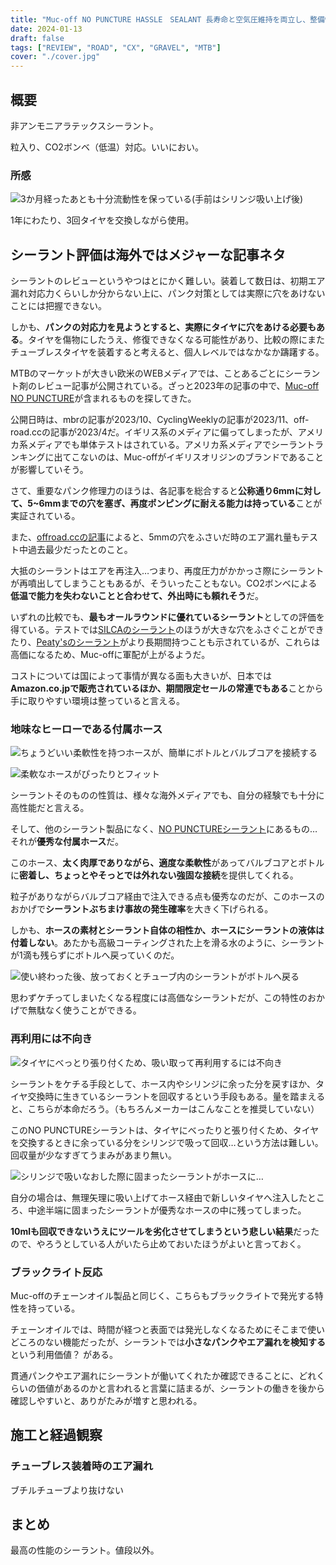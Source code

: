 ```yaml
---
title: "Muc-off NO PUNCTURE HASSLE　SEALANT 長寿命と空気圧維持を両立し、整備性もよいシーラント"
date: 2024-01-13
draft: false
tags: ["REVIEW", "ROAD", "CX", "GRAVEL", "MTB"]
cover: "./cover.jpg"
---
```


## 概要

<LinkBox url="https://www.amazon.co.jp/dp/B07T1YV83F/" isAmazonLink />

非アンモニアラテックスシーラント。

粒入り、CO2ボンベ（低温）対応。いいにおい。

### 所感

![3か月経ったあとも十分流動性を保っている(手前はシリンジ吸い上げ後)](./used.jpg)

1年にわたり、3回タイヤを交換しながら使用。

## シーラント評価は海外ではメジャーな記事ネタ

シーラントのレビューというやつはとにかく難しい。装着して数日は、初期エア漏れ対応力くらいしか分からない上に、パンク対策としては実際に穴をあけないことには把握できない。

しかも、**パンクの対応力を見ようとすると、実際にタイヤに穴をあける必要もある**。タイヤを傷物にしたうえ、修復できなくなる可能性があり、比較の際にまたチューブレスタイヤを装着すると考えると、個人レベルではなかなか躊躇する。

MTBのマーケットが大きい欧米のWEBメディアでは、ことあるごとにシーラント剤のレビュー記事が公開されている。ざっと2023年の記事の中で、[Muc-off NO PUNCTURE](https://amzn.to/3ShXUwY)が含まれるものを探してきた。

<LinkBox url="https://www.mbr.co.uk/buyers_guide/best-tubeless-sealant-378703" />

<LinkBox url="https://www.cyclingweekly.com/group-tests/best-tubeless-sealant-448797" />

<LinkBox url="https://off.road.cc/content/buying/best-tubeless-sealant-2024-tyre-sealant-for-mtb-gravel-and-road-12107" />

公開日時は、mbrの記事が2023/10、CyclingWeeklyの記事が2023/11、off-road.ccの記事が2023/4だ。イギリス系のメディアに偏ってしまったが、アメリカ系メディアでも単体テストはされている。アメリカ系メディアでシーラントランキングに出てこないのは、Muc-offがイギリスオリジンのブランドであることが影響していそう。

さて、重要なパンク修理力のほうは、各記事を総合すると**公称通り6mmに対して、5~6mmまでの穴を塞ぎ、再度ポンピングに耐える能力は持っている**ことが実証されている。

また、[offroad.ccの記事](https://off.road.cc/content/review/accessories-misc/muc-off-tubeless-sealant-review-11991)によると、5mmの穴をふさいだ時のエア漏れ量もテスト中過去最少だったとのこと。

大抵のシーラントはエアを再注入…つまり、再度圧力がかかっさ際にシーラントが再噴出してしまうこともあるが、そういったこともない。CO2ボンベによる**低温で能力を失わないことと合わせて、外出時にも頼れそう**だ。

いずれの比較でも、**最もオールラウンドに優れているシーラント**としての評価を得ている。テストでは[SILCAのシーラント](https://amzn.to/47zEnfF)のほうが大きな穴をふさぐことができたり、[Peaty'sのシーラント](https://store.shopping.yahoo.co.jp/hobbyride/peatys-1014.html)がより長期間持つことも示されているが、これらは高価になるため、Muc-offに軍配が上がるようだ。

コストについては国によって事情が異なる面も大きいが、日本では**Amazon.co.jpで販売されているほか、期間限定セールの常連でもある**ことから手に取りやすい環境は整っていると言える。

<LinkBox url="https://www.amazon.co.jp/dp/B07T1YV83F/" isAmazonLink />

### 地味なヒーローである付属ホース

![ちょうどいい柔軟性を持つホースが、簡単にボトルとバルブコアを接続する](./hose-set.jpg)

![柔軟なホースがぴったりとフィット](./hose-fit.jpg)

シーラントそのものの性質は、様々な海外メディアでも、自分の経験でも十分に高性能だと言える。

そして、他のシーラント製品になく、[NO PUNCTUREシーラント](https://amzn.to/3ShXUwY)にあるもの…それが**優秀な付属ホース**だ。

このホース、**太く肉厚でありながら、適度な柔軟性**があってバルブコアとボトルに**密着し、ちょっとやそっとでは外れない強固な接続**を提供してくれる。

粒子がありながらバルブコア経由で注入できる点も優秀なのだが、このホースのおかげで**シーラントぶちまけ事故の発生確率**を大きく下げられる。

しかも、**ホースの素材とシーラント自体の相性か、ホースにシーラントの液体は付着しない**。あたかも高級コーティングされた上を滑る水のように、シーラントが1滴も残らずにボトルへ戻っていくのだ。

![使い終わった後、放っておくとチューブ内のシーラントがボトルへ戻る](./sealant-reverse.jpg)

思わずケチってしまいたくなる程度には高価なシーラントだが、この特性のおかげで無駄なく使うことができる。

### 再利用には不向き

![タイヤにべっとり張り付くため、吸い取って再利用するには不向き](./reuse.jpg)

シーラントをケチる手段として、ホース内やシリンジに余った分を戻すほか、タイヤ交換時に生きているシーラントを回収するという手段もある。量を踏まえると、こちらが本命だろう。（もちろんメーカーはこんなことを推奨していない）

このNO PUNCTUREシーラントは、タイヤにべったりと張り付くため、タイヤを交換するときに余っている分をシリンジで吸って回収…という方法は難しい。回収量が少なすぎてうまみがあまり無い。

![シリンジで吸いなおした際に固まったシーラントがホースに…](./dirty-hose.jpg)

自分の場合は、無理矢理に吸い上げてホース経由で新しいタイヤへ注入したところ、中途半端に固まったシーラントが優秀なホースの中に残ってしまった。

**10mlも回収できないうえにツールを劣化させてしまうという悲しい結果**だったので、やろうとしている人がいたら止めておいたほうがよいと言っておく。

### ブラックライト反応

Muc-offのチェーンオイル製品と同じく、こちらもブラックライトで発光する特性を持っている。

<LinkBox url="https://blog.gensobunya.net/post/2021/12/c3_ceramic_dry/" />

チェーンオイルでは、時間が経つと表面では発光しなくなるためにそこまで使いどころのない機能だったが、シーラントでは**小さなパンクやエア漏れを検知する**という利用価値？
がある。

貫通パンクやエア漏れにシーラントが働いてくれたか確認できることに、どれくらいの価値があるのかと言われると言葉に詰まるが、シーラントの働きを後から確認しやすいと、ありがたみが増すと思われる。

## 施工と経過観察

### チューブレス装着時のエア漏れ

ブチルチューブより抜けない

## まとめ

最高の性能のシーラント。値段以外。
